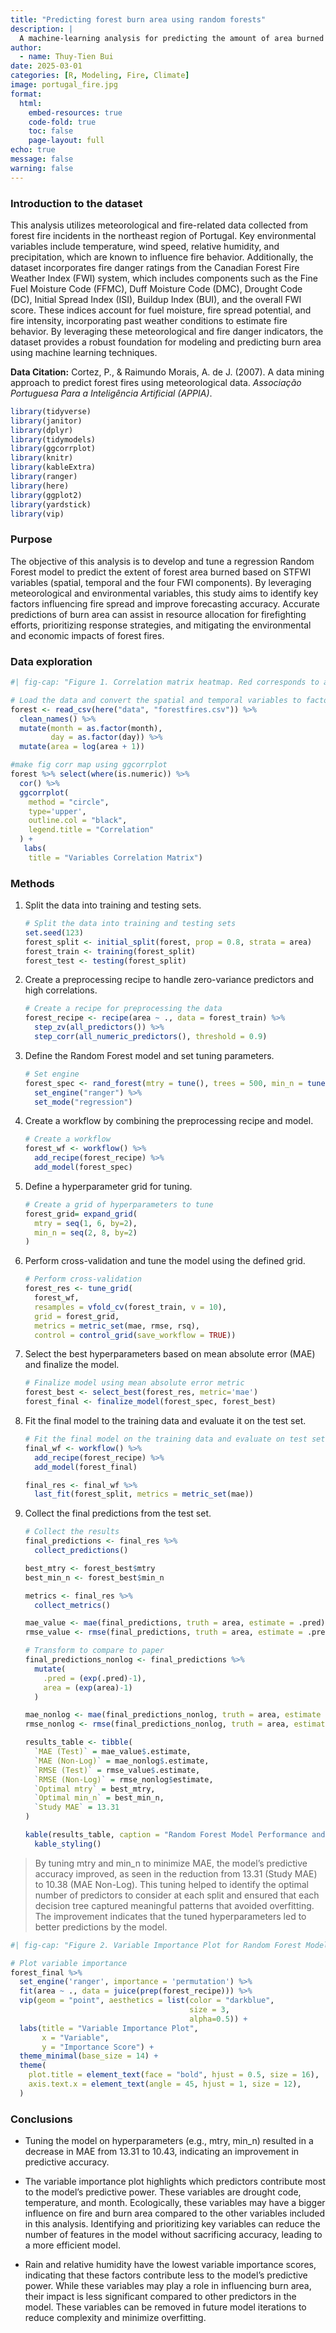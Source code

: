 ```yaml
---
title: "Predicting forest burn area using random forests"
description: |
  A machine-learning analysis for predicting the amount of area burned by wildfire
author:
  - name: Thuy-Tien Bui
date: 2025-03-01
categories: [R, Modeling, Fire, Climate]
image: portugal_fire.jpg
format:
  html:
    embed-resources: true
    code-fold: true
    toc: false
    page-layout: full
echo: true
message: false
warning: false
---
```


### Introduction to the dataset

This analysis utilizes meteorological and fire-related data collected from forest fire incidents in the northeast region of Portugal. Key environmental variables include temperature, wind speed, relative humidity, and precipitation, which are known to influence fire behavior. Additionally, the dataset incorporates fire danger ratings from the Canadian Forest Fire Weather Index (FWI) system, which includes components such as the Fine Fuel Moisture Code (FFMC), Duff Moisture Code (DMC), Drought Code (DC), Initial Spread Index (ISI), Buildup Index (BUI), and the overall FWI score. These indices account for fuel moisture, fire spread potential, and fire intensity, incorporating past weather conditions to estimate fire behavior. By leveraging these meteorological and fire danger indicators, the dataset provides a robust foundation for modeling and predicting burn area using machine learning techniques.

**Data Citation:** Cortez, P., & Raimundo Morais, A. de J. (2007). A data mining approach to predict forest fires using meteorological data. *Associação Portuguesa Para a Inteligência Artificial (APPIA)*.

```r
library(tidyverse) 
library(janitor)
library(dplyr)
library(tidymodels)
library(ggcorrplot)
library(knitr)
library(kableExtra)
library(ranger)
library(here)
library(ggplot2)
library(yardstick)
library(vip)
```

### Purpose

The objective of this analysis is to develop and tune a regression Random Forest model to predict the extent of forest area burned based on STFWI variables (spatial, temporal and the four FWI components). By leveraging meteorological and environmental variables, this study aims to identify key factors influencing fire spread and improve forecasting accuracy. Accurate predictions of burn area can assist in resource allocation for firefighting efforts, prioritizing response strategies, and mitigating the environmental and economic impacts of forest fires.

### Data exploration

```r
#| fig-cap: "Figure 1. Correlation matrix heatmap. Red corresponds to a positive correlation while blue represents a negative correlation between the two variables. Darker colors indicate stronger correlations. Temperature has a strong negative correlation with relative humidity (rh) while duff moisture code (dmc) and drought code (dc) have a strong positive correlation."

# Load the data and convert the spatial and temporal variables to factors. Log(x+1) transform the burned hectares data
forest <- read_csv(here("data", "forestfires.csv")) %>% 
  clean_names() %>% 
  mutate(month = as.factor(month),
         day = as.factor(day)) %>%
  mutate(area = log(area + 1))

#make fig corr map using ggcorrplot
forest %>% select(where(is.numeric)) %>% 
  cor() %>% 
  ggcorrplot(
    method = "circle",
    type='upper',
    outline.col = "black",
    legend.title = "Correlation" 
  ) +
   labs(
    title = "Variables Correlation Matrix")
```

### Methods

1.  Split the data into training and testing sets.

    ```r
    # Split the data into training and testing sets
    set.seed(123)
    forest_split <- initial_split(forest, prop = 0.8, strata = area)
    forest_train <- training(forest_split)
    forest_test <- testing(forest_split)
    ```

2.  Create a preprocessing recipe to handle zero-variance predictors and high correlations.

    ```r
    # Create a recipe for preprocessing the data
    forest_recipe <- recipe(area ~ ., data = forest_train) %>%  
      step_zv(all_predictors()) %>%  
      step_corr(all_numeric_predictors(), threshold = 0.9)
    ```

3.  Define the Random Forest model and set tuning parameters.

    ```r
    # Set engine
    forest_spec <- rand_forest(mtry = tune(), trees = 500, min_n = tune()) %>% 
      set_engine("ranger") %>% 
      set_mode("regression")
    ```

4.  Create a workflow by combining the preprocessing recipe and model.

    ```r
    # Create a workflow
    forest_wf <- workflow() %>% 
      add_recipe(forest_recipe) %>% 
      add_model(forest_spec)
    ```

5.  Define a hyperparameter grid for tuning.

    ```r
    # Create a grid of hyperparameters to tune
    forest_grid= expand_grid(
      mtry = seq(1, 6, by=2),
      min_n = seq(2, 8, by=2)
    )
    ```

6.  Perform cross-validation and tune the model using the defined grid.

    ```r
    # Perform cross-validation
    forest_res <- tune_grid(
      forest_wf,
      resamples = vfold_cv(forest_train, v = 10),
      grid = forest_grid,
      metrics = metric_set(mae, rmse, rsq),
      control = control_grid(save_workflow = TRUE))
    ```

7.  Select the best hyperparameters based on mean absolute error (MAE) and finalize the model.

    ```r
    # Finalize model using mean absolute error metric
    forest_best <- select_best(forest_res, metric='mae')
    forest_final <- finalize_model(forest_spec, forest_best)
    ```

8.  Fit the final model to the training data and evaluate it on the test set.

    ```r
    # Fit the final model on the training data and evaluate on test set
    final_wf <- workflow() %>%
      add_recipe(forest_recipe) %>%
      add_model(forest_final)

    final_res <- final_wf %>%
      last_fit(forest_split, metrics = metric_set(mae))
    ```

9.  Collect the final predictions from the test set.

    ```r
    # Collect the results
    final_predictions <- final_res %>%
      collect_predictions()

    best_mtry <- forest_best$mtry
    best_min_n <- forest_best$min_n

    metrics <- final_res %>%
      collect_metrics()

    mae_value <- mae(final_predictions, truth = area, estimate = .pred)
    rmse_value <- rmse(final_predictions, truth = area, estimate = .pred)

    # Transform to compare to paper
    final_predictions_nonlog <- final_predictions %>%
      mutate(
        .pred = (exp(.pred)-1),
        area = (exp(area)-1)
      )

    mae_nonlog <- mae(final_predictions_nonlog, truth = area, estimate = .pred)
    rmse_nonlog <- rmse(final_predictions_nonlog, truth = area, estimate = .pred)

    results_table <- tibble(
      `MAE (Test)` = mae_value$.estimate,
      `MAE (Non-Log)` = mae_nonlog$.estimate,
      `RMSE (Test)` = rmse_value$.estimate,
      `RMSE (Non-Log)` = rmse_nonlog$estimate,
      `Optimal mtry` = best_mtry,
      `Optimal min_n` = best_min_n,
      `Study MAE` = 13.31 
    )

    kable(results_table, caption = "Random Forest Model Performance and Hyperparameters") %>% 
      kable_styling()
    ```

> By tuning mtry and min_n to minimize MAE, the model's predictive accuracy improved, as seen in the reduction from 13.31 (Study MAE) to 10.38 (MAE Non-Log). This tuning helped to identify the optimal number of predictors to consider at each split and ensured that each decision tree captured meaningful patterns that avoided overfitting. The improvement indicates that the tuned hyperparameters led to better predictions by the model.

```r
#| fig-cap: "Figure 2. Variable Importance Plot for Random Forest Model Predicting Burn Area. The plot displays the relative importance of each predictor variable in the model, with the importance scores calculated using permutation-based feature importance. Variables are ordered from least important to most important on the y-axis with their importance score on the x-axis highlighting which variables are most influential in predicting burn area."

# Plot variable importance
forest_final %>% 
  set_engine('ranger', importance = 'permutation') %>% 
  fit(area ~ ., data = juice(prep(forest_recipe))) %>%
  vip(geom = "point", aesthetics = list(color = "darkblue", 
                                        size = 3, 
                                        alpha=0.5)) +
  labs(title = "Variable Importance Plot",
       x = "Variable",
       y = "Importance Score") +
  theme_minimal(base_size = 14) +
  theme(
    plot.title = element_text(face = "bold", hjust = 0.5, size = 16),
    axis.text.x = element_text(angle = 45, hjust = 1, size = 12),
  )

```

### Conclusions

-   Tuning the model on hyperparameters (e.g., mtry, min_n) resulted in a decrease in MAE from 13.31 to 10.43, indicating an improvement in predictive accuracy.

-   The variable importance plot highlights which predictors contribute most to the model's predictive power. These variables are drought code, temperature, and month. Ecologically, these variables may have a bigger influence on fire and burn area compared to the other variables included in this analysis. Identifying and prioritizing key variables can reduce the number of features in the model without sacrificing accuracy, leading to a more efficient model.

-   Rain and relative humidity have the lowest variable importance scores, indicating that these factors contribute less to the model's predictive power. While these variables may play a role in influencing burn area, their impact is less significant compared to other predictors in the model. These variables can be removed in future model iterations to reduce complexity and minimize overfitting.
